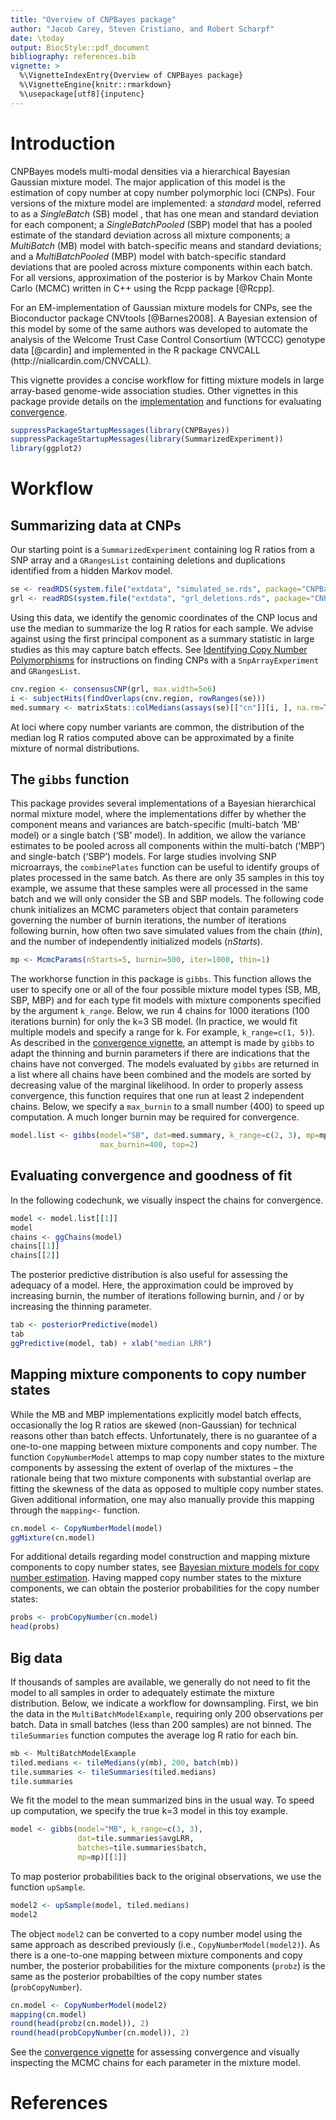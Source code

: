 ```yaml
---
title: "Overview of CNPBayes package"
author: "Jacob Carey, Steven Cristiano, and Robert Scharpf"
date: \today
output: BiocStyle::pdf_document
bibliography: references.bib
vignette: >
  %\VignetteIndexEntry{Overview of CNPBayes package}
  %\VignetteEngine{knitr::rmarkdown}
  %\usepackage[utf8]{inputenc} 
---
```


# Introduction

CNPBayes models multi-modal densities via a hierarchical Bayesian Gaussian mixture model. The major application of this model is the estimation of copy number at copy number polymorphic loci (CNPs). Four versions of the mixture model are implemented: a *standard* model, referred to as a *SingleBatch* (SB) model , that has one mean and standard deviation for each component; a *SingleBatchPooled* (SBP) model that has a pooled estimate of the standard deviation across all mixture components; a *MultiBatch* (MB) model with batch-specific means and standard deviations; and a *MultiBatchPooled* (MBP) model with batch-specific standard deviations that are pooled across mixture components within each batch. For all versions, approximation of the posterior is by Markov Chain Monte Carlo (MCMC) written in C++ using the Rcpp package [@Rcpp].

For an EM-implementation of Gaussian mixture models for CNPs, see the Bioconductor package CNVtools [@Barnes2008]. A Bayesian extension of this model by some of the same authors was developed to automate the analysis of the Welcome Trust Case Control Consortium (WTCCC) genotype data [@cardin] and implemented in the R package CNVCALL (http://niallcardin.com/CNVCALL).

This vignette provides a concise workflow for fitting mixture models in large array-based genome-wide association studies. Other vignettes in this package provide details on the [implementation](Implementation.Rmd) and functions for evaluating [convergence](Convergence.Rmd).

```r
suppressPackageStartupMessages(library(CNPBayes))
suppressPackageStartupMessages(library(SummarizedExperiment))
library(ggplot2)
```

# Workflow

## Summarizing data at CNPs

Our starting point is a `SummarizedExperiment` containing log R ratios from a SNP array and a `GRangesList` containing deletions and duplications identified from a hidden Markov model.

```r
se <- readRDS(system.file("extdata", "simulated_se.rds", package="CNPBayes"))
grl <- readRDS(system.file("extdata", "grl_deletions.rds", package="CNPBayes"))
```

Using this data, we identify the genomic coordinates of the CNP locus and use the median to summarize the log R ratios for each sample. We advise against using the first principal component as a summary statistic in large studies as this may capture batch effects. See [Identifying Copy Number Polymorphisms](FindCNPs.pdf) for instructions on finding CNPs with a `SnpArrayExperiment` and `GRangesList`.

```r
cnv.region <- consensusCNP(grl, max.width=5e6)
i <- subjectHits(findOverlaps(cnv.region, rowRanges(se)))
med.summary <- matrixStats::colMedians(assays(se)[["cn"]][i, ], na.rm=TRUE)
```

At loci where copy number variants are common, the distribution of the median log R ratios computed above can be approximated by a finite mixture of normal distributions. 

## The `gibbs` function


This package provides several implementations of a Bayesian hierarchical normal mixture model, where the implementations differ by whether the component means and variances are batch-specific (multi-batch 'MB' model) or a single batch ('SB' model).  In addition, we allow the variance estimates to be pooled across all components within the multi-batch ('MBP') and single-batch ('SBP') models.  For large studies involving SNP microarrays, the `combinePlates` function can be useful to identify groups of plates processed in the same batch. As there are only 35 samples in this toy example, we assume that these samples were all processed in the same batch and we will only consider the SB and SBP models. The following code chunk initializes an MCMC parameters object that contain parameters governing the number of burnin iterations, the number of iterations following burnin, how often two save simulated values from the chain (*thin*), and the number of independently initialized models (*nStarts*).

```r
mp <- McmcParams(nStarts=5, burnin=500, iter=1000, thin=1)
```

The workhorse function in this package is `gibbs`.  This function allows the user to specify one or all of the four possible mixture model types (SB, MB, SBP, MBP) and for each type fit models with mixture components specified by the argument `k_range`. Below, we run 4 chains for 1000 iterations (100 iterations burnin) for only the k=3 SB model. (In practice, we would fit multiple models and specify a range for k.  For example, `k_range=c(1, 5)`).  As described in the [convergence vignette](Convergence.Rmd), an attempt is made by `gibbs` to adapt the thinning and burnin parameters if there are indications that the chains have not converged.  The models evaluated by `gibbs` are returned in a list where all chains have been combined and the models are sorted by decreasing value of the marginal likelihood.  In order to properly assess convergence, this function requires that one run at least 2 independent chains. Below, we specify a `max_burnin` to a small number (400) to speed up computation. A much longer burnin may be required for convergence.

```r
model.list <- gibbs(model="SB", dat=med.summary, k_range=c(2, 3), mp=mp,
                    max_burnin=400, top=2)
```

## Evaluating convergence and goodness of fit

In the following codechunk, we visually inspect the chains for convergence.

```r
model <- model.list[[1]]
model
chains <- ggChains(model)
chains[[1]]
chains[[2]]
```

The posterior predictive distribution is also useful for assessing the adequacy of a model.  Here, the approximation could be improved by increasing burnin, the number of iterations following burnin, and / or by increasing the thinning parameter.

```r
tab <- posteriorPredictive(model)
tab
ggPredictive(model, tab) + xlab("median LRR")
```

## Mapping mixture components to copy number states

While the MB and MBP implementations explicitly model batch effects, occasionally the log R ratios are skewed (non-Gaussian) for technical reasons other than batch effects. Unfortunately, there is no guarantee of a one-to-one mapping between mixture components and copy number.   The function `CopyNumberModel` attemps to map copy number states to the mixture components by assessing the extent of overlap of the mixtures -- the rationale being that two mixture components with substantial overlap are fitting the skewness of the data as opposed to multiple copy number states.  Given additional information, one may also manually provide this mapping through the `mapping<-` function.

```r
cn.model <- CopyNumberModel(model)
ggMixture(cn.model)
```

For additional details regarding model construction and mapping mixture components to copy number states, see [Bayesian mixture models for copy number estimation](Implementation.pdf).   Having mapped copy number states to the mixture components, we can obtain the posterior probabilities for the copy number states:

```r
probs <- probCopyNumber(cn.model)
head(probs)
```

## Big data

If thousands of samples are available, we generally do not need to fit the model to all samples in order to adequately estimate the mixture distribution. Below, we indicate a workflow for downsampling. First, we bin the data in the `MultiBatchModelExample`, requiring only 200 observations per batch.  Data in small batches (less than 200 samples) are not binned.  The `tileSummaries` function  computes the average log R ratio for each bin.

```r
mb <- MultiBatchModelExample
tiled.medians <- tileMedians(y(mb), 200, batch(mb))
tile.summaries <- tileSummaries(tiled.medians)
tile.summaries
```

We fit the model to the mean summarized bins in the usual way. To speed up computation, we specify the true k=3 model in this toy example.


```r
model <- gibbs(model="MB", k_range=c(3, 3),
               dat=tile.summaries$avgLRR,
               batches=tile.summaries$batch,
               mp=mp)[[1]]
```

To map posterior probabilities back to the original observations, we use the function `upSample`.

```r
model2 <- upSample(model, tiled.medians)
model2
```

The object `model2` can be converted to a copy number model using the same approach as described previously (i.e., `CopyNumberModel(model2)`).  As there is a one-to-one mapping between mixture components and copy number, the posterior probabilities for the mixture components (`probz`) is the same as the posterior probabilties of the copy number states (`probCopyNumber`).

```r
cn.model <- CopyNumberModel(model2)
mapping(cn.model)
round(head(probz(cn.model)), 2)
round(head(probCopyNumber(cn.model)), 2)
```

See the [convergence vignette](Convergence.Rmd) for assessing convergence and visually inspecting the MCMC chains for each parameter in the mixture model.

# References
